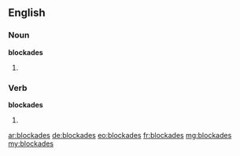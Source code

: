 ==English==

===Noun===
'''blockades'''

# {{plural of|[[blockade]]}}

===Verb===
'''blockades'''

# {{third-person singular of|[[blockade]]}}

[[ar:blockades]]
[[de:blockades]]
[[eo:blockades]]
[[fr:blockades]]
[[mg:blockades]]
[[my:blockades]]